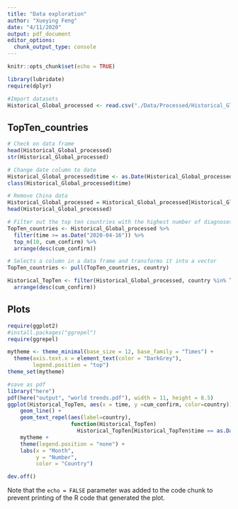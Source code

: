 ```yaml
---
title: "Data exploration"
author: "Xueying Feng"
date: "4/11/2020"
output: pdf_document
editor_options: 
  chunk_output_type: console
---
```


```r
knitr::opts_chunk$set(echo = TRUE)
```

```r
library(lubridate)
require(dplyr)

#Import datasets
Historical_Global_processed <- read.csv("./Data/Processed/Historical_Global_processed.csv")
```

## TopTen_countries

```r
# Check on data frame
head(Historical_Global_processed)
str(Historical_Global_processed)

# Change date column to date
Historical_Global_processed$time <- as.Date(Historical_Global_processed$time, format = "%Y-%m-%d") 
class(Historical_Global_processed$time)

# Remove China data
Historical_Global_processed = Historical_Global_processed[Historical_Global_processed$country != 'China',]
head(Historical_Global_processed)

# Filter out the top ten countries with the highest number of diagnoses (except China)
TopTen_countries <- Historical_Global_processed %>% 
  filter(time >= as.Date("2020-04-16")) %>%
  top_n(10, cum_confirm) %>%
  arrange(desc(cum_confirm)) 

# Selects a column in a data frame and transforms it into a vector
TopTen_countries <- pull(TopTen_countries, country)

Historical_TopTen <- filter(Historical_Global_processed, country %in% TopTen_countries) %>%
  arrange(desc(cum_confirm))

```

## Plots

```r
require(ggplot2)
#install.packages("ggrepel") 
require(ggrepel)

mytheme <- theme_minimal(base_size = 12, base_family = "Times") + 
  theme(axis.text.x = element_text(color = "DarkGrey"),
        legend.position = "top") 
theme_set(mytheme)

#save as pdf
library("here")
pdf(here("output", "world trends.pdf"), width = 11, height = 8.5)
ggplot(Historical_TopTen, aes(x = time, y =cum_confirm, color=country)) +
    geom_line() +
    geom_text_repel(aes(label=country),
                    function(Historical_TopTen) 
                      Historical_TopTen[Historical_TopTen$time == as.Date("2020-04-16"),])+
    mytheme +
    theme(legend.position = "none") +
    labs(x = "Month",
         y = "Number",
         color = "Country")

dev.off()
```

Note that the `echo = FALSE` parameter was added to the code chunk to prevent printing of the R code that generated the plot.
